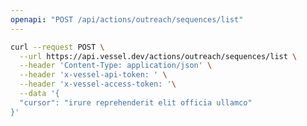 ```yaml
---
openapi: "POST /api/actions/outreach/sequences/list"
---
```


<RequestExample>

```bash Request
curl --request POST \
  --url https://api.vessel.dev/actions/outreach/sequences/list \
  --header 'Content-Type: application/json' \
  --header 'x-vessel-api-token: ' \
  --header 'x-vessel-access-token: '\
  --data '{
  "cursor": "irure reprehenderit elit officia ullamco"
}'
```

</RequestExample>
